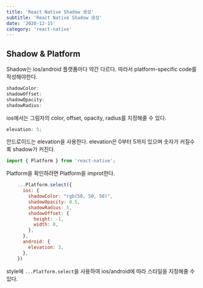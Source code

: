 ```yaml
---
title: 'React Native Shadow 생성'
subtitle: 'React Native Shadow 생성'
date: '2020-12-15'
category: 'react-native'
---
```


## Shadow & Platform

Shadow는 ios/android 플랫폼마다 약간 다르다.
따라서 platform-specific code를 작성해야한다.

```js
shadowColor:
shadowOffset:
shadowOpacity:
shadowRadius:
```

ios에서는 그림자의 color, offset, opacity, radius를 지정해줄 수 있다.

```js
elevation: 5;
```

안드로이드는 elevation을 사용한다.
elevation은 0부터 5까지 있으며 숫자가 커질수록 shadow가 커진다.

```js
import { Platform } from 'react-native';
```

Platform을 확인하려면 Platform을 improt한다.

```js
    ...Platform.select({
      ios: {
        shadowColor: "rgb(50, 50, 50)",
        shadowOpacity: 0.5,
        shadowRadius: 5,
        shadowOffset: {
          height: -1,
          width: 0,
        },
      },
      android: {
        elevation: 3,
      },
    })
```

style에 `...Platform.select`을 사용하여 ios/android에 따라 스타일을 지정해줄 수 있다.
